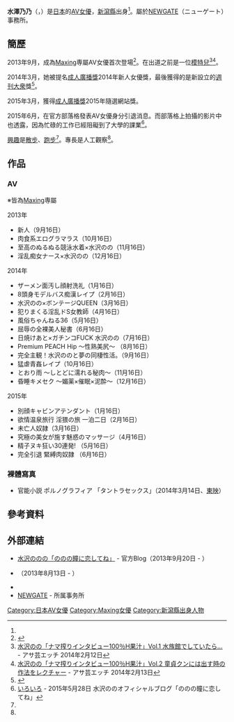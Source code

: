 {{AV女優|
|モデル名=水沢 のの
|ふりがな=みずさわ のの
|画像ファイル=
|別名=
|愛称=
|生年=1993
|生月=9
|生日=6
|出身地={{JPN}}[[新瀉縣|新瀉縣]]
|血液型=[[B型|B型]]
|時点=2013年7月<ref name="maxing">[http://www.maxing.jp/actress/pd/ACT10115.html 水沢ののプロフィール] {{Wayback|url=http://www.maxing.jp/actress/pd/ACT10115.html |date=20160308201550 }} - MAXING</ref>
|身長=165
|体重=
|バスト=86
|ウエスト=60
|ヒップ=83
|カップ=E
|股下=
|靴=23
|身体備考=美巨乳
|ジャンル=
|AV出演期間=2013年 - 2015年
|活動備考=
|他の活動=[[模特兒|模特兒]]
|その他=[[成人廣播獎|成人廣播獎]]2014年週刊大衆獎<br>[[成人廣播獎|成人廣播獎]]2015年隨選網站獎
}}

{{Japanese|japanese=水沢 のの|kana=みずさわ のの|romaji=Mizusawa Nono}}

'''水澤乃乃'''（{{lang-ja|水沢 のの}}，{{bd|1993年|9月6日}}）是[[日本|日本]]的[[AV女優|AV女優]]，[[新瀉縣|新瀉縣]]出身<ref name="maxing"/>。屬於[[NEWGATE|NEWGATE]]（ニューゲート）事務所。

== 簡歷 ==
2013年9月，成為[[Maxing|Maxing]]専屬AV女優首次登場<ref name="公式プロフィール">{{Cite web|author=|date=|url=http://newgate.ne.jp/nono-mizusawa.html|title=公式プロフィール|publisher=ニューゲート|accessdate=2014-03-21|deadurl=yes|archiveurl=https://web.archive.org/web/20131219013200/http://newgate.ne.jp/nono-mizusawa.html|archivedate=2013-12-19}}</ref>。在出道之前是一位[[模特兒|模特兒]]<ref>[http://asageifuzoku.com/h/post/19323/ 水沢のの「ナマ搾りインタビュー100％H果汁」Vol.1 水族館でしていたら… ] {{Wayback|url=http://asageifuzoku.com/h/post/19323/ |date=20160315221453 }} - アサ芸エッチ 2014年2月12日</ref><ref>[http://asageifuzoku.com/h/post/19324/ 水沢のの「ナマ搾りインタビュー100％H果汁」Vol.2 童貞クンには出す時の作法をレクチャー] {{Wayback|url=http://asageifuzoku.com/h/post/19324/ |date=20160315221447 }} - アサ芸エッチ 2014年2月13日</ref>。

2014年3月，她被提名[[成人廣播獎|成人廣播獎]]2014年新人女優獎，最後獲得的是新設立的[[週刊大衆|週刊大衆]]獎<ref>{{cite web |url=http://adult-awards.com/archives/2014/ |title=2014年の受賞者 |work=[[成人廣播獎|スカパー!アダルト放送大賞]] |publisher= |date= |accessdate=2014-03-20 |archive-date=2014-03-10 |archive-url=https://web.archive.org/web/20140310202622/http://adult-awards.com/archives/2014/ |dead-url=no }}</ref>。

2015年3月，獲得[[成人廣播獎|成人廣播獎]]2015年隨選網站獎。

2015年6月，在官方部落格發表AV女優身分引退消息。而部落格上拍攝的影片中也透露，因為忙碌的工作已經阻礙到了大學的課業<ref>[http://blog.livedoor.jp/mizusawanono/archives/1028713526.html いろいろ] {{webarchive|url=https://web.archive.org/web/20150619014206/http://blog.livedoor.jp/mizusawanono/archives/1028713526.html |date=2015-06-19 }} - 2015年5月28日 水沢ののオフィシャルブログ「ののの瞳に恋してね」</ref>。

[[興趣|興趣]]是[[散步|散步]]、[[跑步|跑步]]<ref name="公式プロフィール"/>。專長是人工觀察<ref name="公式プロフィール"/>。

== 作品 ==
=== AV ===
※皆為[[Maxing|Maxing]]専屬
; 2013年
* 新人（9月16日）
* 肉食系エログラマラス（10月16日）
* 至高のぬるぬる競泳水着×水沢のの（11月16日）
* 淫乱痴女ナース×水沢のの（12月16日）

; 2014年
* ザーメン面汚し顔射洗礼（1月16日）
* 8頭身モデルバス痴漢レイプ（2月16日）
* 水沢のの×ボンテージQUEEN（3月16日）
* 犯りまくる淫乱ドS女教師（4月16日）
* 風俗ちゃんねる36（5月16日）
* 屈辱の全裸美人秘書（6月16日）
* 日焼けあと×ガチンコFUCK 水沢のの（7月16日）
* Premium PEACH Hip ～性熟美尻～ （8月16日）
* 完全主観！水沢ののと夢の同棲性活。（9月16日）
* 猛虐青姦レイプ（10月16日）
* とおり雨 ～しとどに濡れる秘肉～（11月16日）
* 昏睡キメセク ～媚薬×催眠×泥酔～（12月16日）

; 2015年
* 別顔キャビンアテンダント（1月16日）
* 欲情温泉旅行 淫猥の旅 一泊二日（2月16日）
* 未亡人奴隷（3月16日）
* 究極の美女が施す魅惑のマッサージ（4月16日）
* 精子ヌキ狂い30連発! （5月16日）
* 完全引退 緊縛肉奴隷 （6月16日）

=== 裸體寫真 ===
* 官能小説 ポルノグラフィア 「タントラセックス」（2014年3月14日、[[東映|東映]]）

== 參考資料 ==

{{Reflist}}

== 外部連結 ==
* [https://web.archive.org/web/20160305000907/http://blog.livedoor.jp/mizusawanono/ 水沢ののの「ののの瞳に恋してね」] - 官方Blog（2013年9月20日 - ）
* {{Twitter|mizusawanono}}（2013年8月13日 - ）
* {{Facebook|mizusawanono}}
* [https://web.archive.org/web/20170312045320/http://newgate.ne.jp/newgate-top.html NEWGATE] - 所属事务所

{{成人廣播獎}}

{{DEFAULTSORT:Mizusawa Nono}}
[[Category:日本AV女優|Category:日本AV女優]]
[[Category:Maxing女優|Category:Maxing女優]]
[[Category:新瀉縣出身人物|Category:新瀉縣出身人物]]